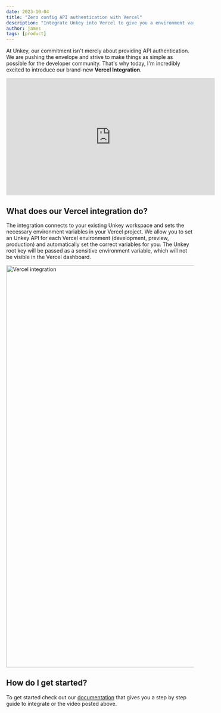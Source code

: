 ```yaml
---
date: 2023-10-04
title: "Zero config API authentication with Vercel"
description: "Integrate Unkey into Vercel to give you a environment variable free experience."
author: james
tags: [product]
---
```


At Unkey, our commitment isn't merely about providing API authentication. We are pushing the envelope and strive to make things as simple as possible for the developer community. That's why today, I'm incredibly excited to introduce our brand-new **Vercel Integration**.

<div className="flex justify-center align-center">
<iframe width="560" height="315" src="https://www.youtube-nocookie.com/embed/fDKkicMZiCc?si=ksblX5j1-OUvNLpf&amp;controls=0" title="YouTube video player" frameBorder="0" allow="accelerometer; autoplay; clipboard-write; encrypted-media; gyroscope; picture-in-picture; web-share" allowFullScreen></iframe>
</div>

## What does our Vercel integration do?

The integration connects to your existing Unkey workspace and sets the necessary environment variables in your Vercel project. We allow you to set an Unkey API for each Vercel environment (development, preview, production) and automatically set the correct variables for you. The Unkey root key will be passed as a sensitive environment variable, which will not be visible in the Vercel dashboard.

<Image src="/images/blog-images/vercel/vercel.png" alt="Vercel integration" width="1920" height="1080"/>

## How do I get started?

To get started check out our [documentation](https://unkey.dev/docs/integrations/vercel) that gives you a step by step guide to integrate or the video posted above.
